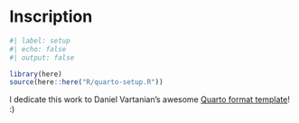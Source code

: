 # Inscription {.unnumbered}

```r
#| label: setup
#| echo: false
#| output: false

library(here)
source(here::here("R/quarto-setup.R"))
```

I dedicate this work to Daniel Vartanian's awesome [Quarto format template](https://github.com/danielvartan/tesesusp)! :)
